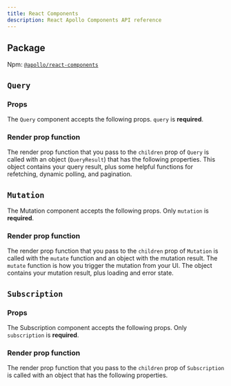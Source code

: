 ```yaml
---
title: React Components
description: React Apollo Components API reference
---
```



## Package

Npm: [`@apollo/react-components`](https://www.npmjs.com/package/@apollo/react-components)

## `Query`

<h3>Props</h3>

The `Query` component accepts the following props. `query` is **required**.

<QueryOptions />

<h3>Render prop function</h3>

The render prop function that you pass to the `children` prop of `Query` is called with an object (`QueryResult`) that has the following properties. This object contains your query result, plus some helpful functions for refetching, dynamic polling, and pagination.

<QueryResult />

## `Mutation`

The Mutation component accepts the following props. Only `mutation` is **required**.

<MutationOptions />

<h3>Render prop function</h3>

The render prop function that you pass to the `children` prop of `Mutation` is called with the `mutate` function and an object with the mutation result. The `mutate` function is how you trigger the mutation from your UI. The object contains your mutation result, plus loading and error state.

<MutationResult />

## `Subscription`

<h3>Props</h3>

The Subscription component accepts the following props. Only `subscription` is **required**.

<SubscriptionOptions />

<h3>Render prop function</h3>

The render prop function that you pass to the `children` prop of `Subscription` is called with an object that has the following properties.

<SubscriptionResult />


